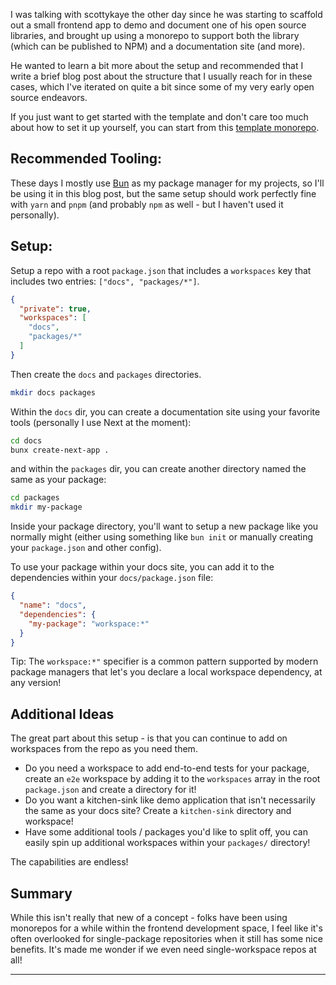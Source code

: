 I was talking with <TwitterMention>scottykaye</TwitterMention> the other day
since he was starting to scaffold out a small frontend app to demo and document
one of his open source libraries, and brought up using a monorepo to support
both the library (which can be published to NPM) and a documentation site (and
more).

He wanted to learn a bit more about the setup and recommended that I write a
brief blog post about the structure that I usually reach for in these cases,
which I've iterated on quite a bit since some of my very early open source
endeavors.

If you just want to get started with the template and don't care too much about
how to set it up yourself, you can start from this
[template monorepo](https://github.com/hamlim/template-monorepo).

## Recommended Tooling:

These days I mostly use [Bun](https://bun.sh) as my package manager for my
projects, so I'll be using it in this blog post, but the same setup should work
perfectly fine with `yarn` and `pnpm` (and probably `npm` as well - but I
haven't used it personally).

## Setup:

Setup a repo with a root `package.json` that includes a `workspaces` key that
includes two entries: `["docs", "packages/*"]`.

```json
{
  "private": true,
  "workspaces": [
    "docs",
    "packages/*"
  ]
}
```

Then create the `docs` and `packages` directories.

```sh
mkdir docs packages
```

Within the `docs` dir, you can create a documentation site using your favorite
tools (personally I use Next at the moment):

```sh
cd docs
bunx create-next-app .
```

and within the `packages` dir, you can create another directory named the same
as your package:

```sh
cd packages
mkdir my-package
```

Inside your package directory, you'll want to setup a new package like you
normally might (either using something like `bun init` or manually creating your
`package.json` and other config).

To use your package within your docs site, you can add it to the dependencies
within your `docs/package.json` file:

```json
{
  "name": "docs",
  "dependencies": {
    "my-package": "workspace:*"
  }
}
```

<Callout>

Tip: The `workspace:*"` specifier is a common pattern supported by modern
package managers that let's you declare a local workspace dependency, at any
version!

</Callout>

## Additional Ideas

The great part about this setup - is that you can continue to add on workspaces
from the repo as you need them.

- Do you need a workspace to add end-to-end tests for your package, create an
  `e2e` workspace by adding it to the `workspaces` array in the root
  `package.json` and create a directory for it!
- Do you want a kitchen-sink like demo application that isn't necessarily the
  same as your docs site? Create a `kitchen-sink` directory and workspace!
- Have some additional tools / packages you'd like to split off, you can easily
  spin up additional workspaces within your `packages/` directory!

The capabilities are endless!

## Summary

While this isn't really that new of a concept - folks have been using monorepos
for a while within the frontend development space, I feel like it's often
overlooked for single-package repositories when it still has some nice benefits.
It's made me wonder if we even need single-workspace repos at all!

---
